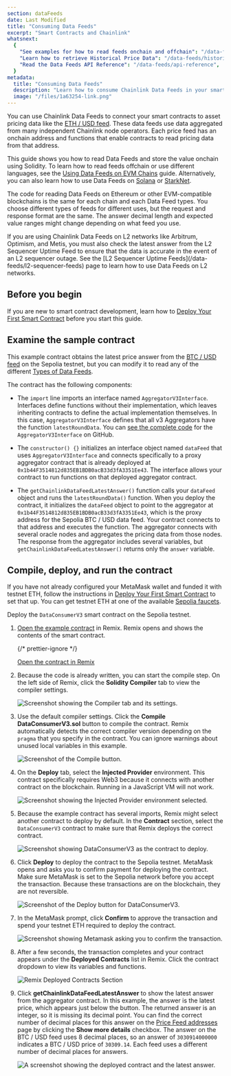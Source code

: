 ```yaml
---
section: dataFeeds
date: Last Modified
title: "Consuming Data Feeds"
excerpt: "Smart Contracts and Chainlink"
whatsnext:
  {
    "See examples for how to read feeds onchain and offchain": "/data-feeds/using-data-feeds",
    "Learn how to retrieve Historical Price Data": "/data-feeds/historical-data",
    "Read the Data Feeds API Reference": "/data-feeds/api-reference",
  }
metadata:
  title: "Consuming Data Feeds"
  description: "Learn how to consume Chainlink Data Feeds in your smart contracts."
  image: "/files/1a63254-link.png"
---
```



You can use Chainlink Data Feeds to connect your smart contracts to asset pricing data like the [ETH / USD feed](https://data.chain.link/feeds/ethereum/mainnet/eth-usd). These data feeds use data aggregated from many independent Chainlink node operators. Each price feed has an onchain address and functions that enable contracts to read pricing data from that address.

This guide shows you how to read Data Feeds and store the value onchain using Solidity. To learn how to read feeds offchain or use different languages, see the [Using Data Feeds on EVM Chains](/data-feeds/using-data-feeds) guide. Alternatively, you can also learn how to use Data Feeds on [Solana](/data-feeds/solana) or [StarkNet](/data-feeds/starknet).

The code for reading Data Feeds on Ethereum or other EVM-compatible blockchains is the same for each chain and each Data Feed types. You choose different types of feeds for different uses, but the request and response format are the same. The answer decimal length and expected value ranges might change depending on what feed you use.

<Aside type="caution" title="Using Data Feeds on L2 networks">
  If you are using Chainlink Data Feeds on L2 networks like Arbitrum, Optimism, and Metis, you must also check the
  latest answer from the L2 Sequencer Uptime Feed to ensure that the data is accurate in the event of an L2 sequencer
  outage. See the [L2 Sequencer Uptime Feeds](/data-feeds/l2-sequencer-feeds) page to learn how to use Data Feeds on L2
  networks.
</Aside>

## Before you begin

If you are new to smart contract development, learn how to [Deploy Your First Smart Contract](/quickstarts/deploy-your-first-contract/) before you start this guide.

## Examine the sample contract

This example contract obtains the latest price answer from the [BTC / USD feed](/data-feeds/price-feeds/addresses) on the Sepolia testnet, but you can modify it to read any of the different [Types of Data Feeds](/data-feeds#types-of-data-feeds).

<CodeSample src="samples/DataFeeds/DataConsumerV3.sol" />

The contract has the following components:

- The `import` line imports an interface named `AggregatorV3Interface`. Interfaces define functions without their implementation, which leaves inheriting contracts to define the actual implementation themselves. In this case, `AggregatorV3Interface` defines that all v3 Aggregators have the function `latestRoundData`. You can [see the complete code](https://github.com/smartcontractkit/chainlink/blob/master/contracts/src/v0.8/interfaces/AggregatorV3Interface.sol) for the `AggregatorV3Interface` on GitHub.

- The `constructor() {}` initializes an interface object named `dataFeed` that uses `AggregatorV3Interface` and connects specifically to a proxy aggregator contract that is already deployed at `0x1b44F3514812d835EB1BDB0acB33d3fA3351Ee43`. The interface allows your contract to run functions on that deployed aggregator contract.

- The `getChainlinkDataFeedLatestAnswer()` function calls your `dataFeed` object and runs the `latestRoundData()` function. When you deploy the contract, it initializes the `dataFeed` object to point to the aggregator at `0x1b44F3514812d835EB1BDB0acB33d3fA3351Ee43`, which is the proxy address for the Sepolia BTC / USD data feed. Your contract connects to that address and executes the function. The aggregator connects with several oracle nodes and aggregates the pricing data from those nodes. The response from the aggregator includes several variables, but `getChainlinkDataFeedLatestAnswer()` returns only the `answer` variable.

## Compile, deploy, and run the contract

<Aside type="caution" title="Configure and fund your wallet">

If you have not already configured your MetaMask wallet and funded it with testnet ETH, follow the instructions in [Deploy Your First Smart Contract](/quickstarts/deploy-your-first-contract#install-and-fund-your-metamask-wallet) to set that up. You can get testnet ETH at one of the available [Sepolia faucets](/resources/link-token-contracts/#sepolia-testnet).

</Aside>

Deploy the `DataConsumerV3` smart contract on the Sepolia testnet.

1. [Open the example contract](https://remix.ethereum.org/#url=https://docs.chain.link/samples/DataFeeds/DataConsumerV3.sol) in Remix. Remix opens and shows the contents of the smart contract.

   {/* prettier-ignore */}
   <div class="remix-callout">
     <a href="https://remix.ethereum.org/#url=https://docs.chain.link/samples/DataFeeds/DataConsumerV3.sol">Open the contract in Remix</a>
   </div>

1. Because the code is already written, you can start the compile step. On the left side of Remix, click the **Solidity Compiler** tab to view the compiler settings.

   ![Screenshot showing the Compiler tab and its settings.](/images/getting-started/selectSolidityCompiler.png)

1. Use the default compiler settings. Click the **Compile DataConsumerV3.sol** button to compile the contract. Remix automatically detects the correct compiler version depending on the `pragma` that you specify in the contract. You can ignore warnings about unused local variables in this example.

   ![Screenshot of the Compile button.](/images/getting-started/compileDataConsumerV3.png)

1. On the **Deploy** tab, select the **Injected Provider** environment. This contract specifically requires Web3 because it connects with another contract on the blockchain. Running in a JavaScript VM will not work.

   ![Screenshot showing the Injected Provider environment selected.](/images/getting-started/selectWeb3.png)

1. Because the example contract has several imports, Remix might select another contract to deploy by default. In the **Contract** section, select the `DataConsumerV3` contract to make sure that Remix deploys the correct contract.

   ![Screenshot showing DataConsumerV3 as the contract to deploy.](/images/getting-started/selectDataConsumerV3.png)

1. Click **Deploy** to deploy the contract to the Sepolia testnet. MetaMask opens and asks you to confirm payment for deploying the contract. Make sure MetaMask is set to the Sepolia network before you accept the transaction. Because these transactions are on the blockchain, they are not reversible.

   ![Screenshot of the Deploy button for DataConsumerV3.](/images/getting-started/deployDataConsumerV3.png)

1. In the MetaMask prompt, click **Confirm** to approve the transaction and spend your testnet ETH required to deploy the contract.

   ![Screenshot showing Metamask asking you to confirm the transaction.](/images/getting-started/confirmTransaction.png)

1. After a few seconds, the transaction completes and your contract appears under the **Deployed Contracts** list in Remix. Click the contract dropdown to view its variables and functions.

   ![Remix Deployed Contracts Section](/images/getting-started/deployedContractDataConsumerV3.png)

1. Click **getChainlinkDataFeedLatestAnswer** to show the latest answer from the aggregator contract. In this example, the answer is the latest price, which appears just below the button. The returned answer is an integer, so it is missing its decimal point. You can find the correct number of decimal places for this answer on the [Price Feed addresses](/data-feeds/price-feeds/addresses) page by clicking the **Show more details** checkbox. The answer on the BTC / USD feed uses 8 decimal places, so an answer of `3030914000000` indicates a BTC / USD price of `30309.14`. Each feed uses a different number of decimal places for answers.

   ![A screenshot showing the deployed contract and the latest answer.](/images/getting-started/getLatestPrice.png)
